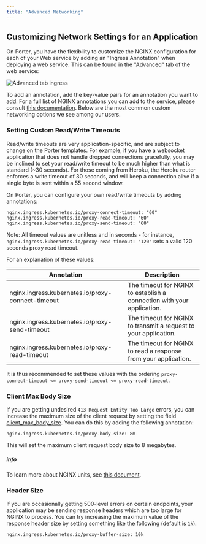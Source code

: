 ```yaml
---
title: "Advanced Networking"
---
```


## Customizing Network Settings for an Application[](#customizing-network-settings-for-an-application "Direct link to heading")

On Porter, you have the flexibility to customize the NGINX configuration for each of your Web service by adding an "Ingress Annotation" when deploying a web service. This can be found in the "Advanced" tab of the web service:

![Advanced tab ingress](/images/configure/ingress-custom-annotations.png)

To add an annotation, add the key-value pairs for an annotation you want to add. For a full list of NGINX annotations you can add to the service, please consult [this documentation](https://kubernetes.github.io/ingress-nginx/user-guide/nginx-configuration/annotations/).
Below are the most common custom networking options we see among our users. 

### Setting Custom Read/Write Timeouts[](#setting-custom-readwrite-timeouts "Direct link to heading")

Read/write timeouts are very application-specific, and are subject to change on the Porter templates. For example, if you have a websocket application that does not handle dropped connections gracefully, you may be inclined to set your read/write timeout to be much higher than what is standard (\~30 seconds). For those coming from Heroku, the Heroku router enforces a write timeout of 30 seconds, and will keep a connection alive if a single byte is sent within a 55 second window.

On Porter, you can configure your own read/write timeouts by adding annotations:

```
nginx.ingress.kubernetes.io/proxy-connect-timeout: "60"
nginx.ingress.kubernetes.io/proxy-read-timeout: "60"
nginx.ingress.kubernetes.io/proxy-send-timeout: "60"

```

Note: All timeout values are unitless and in seconds - for instance, `nginx.ingress.kubernetes.io/proxy-read-timeout: "120"` sets a valid 120 seconds proxy read timeout.

For an explanation of these values:

| Annotation                                        | Description                                                            |
| ------------------------------------------------- | ---------------------------------------------------------------------- |
| nginx.ingress.kubernetes.io/proxy-connect-timeout | The timeout for NGINX to establish a connection with your application. |
| nginx.ingress.kubernetes.io/proxy-send-timeout    | The timeout for NGINX to transmit a request to your application.       |
| nginx.ingress.kubernetes.io/proxy-read-timeout    | The timeout for NGINX to read a response from your application.        |

It is thus recommended to set these values with the ordering `proxy-connect-timeout <= proxy-send-timeout <= proxy-read-timeout`.

### Client Max Body Size[](#client-max-body-size "Direct link to heading")

If you are getting undesired `413 Request Entity Too Large` errors, you can increase the maximum size of the client request by setting the field [client\_max\_body\_size](http://nginx.org/en/docs/http/ngx%5Fhttp%5Fcore%5Fmodule.html#client%5Fmax%5Fbody%5Fsize). You can do this by adding the following annotation:

```
nginx.ingress.kubernetes.io/proxy-body-size: 8m

```

This will set the maximum client request body size to 8 megabytes.

##### info

To learn more about NGINX units, see [this document](http://nginx.org/en/docs/syntax.html).

### Header Size[](#header-size "Direct link to heading")

If you are occasionally getting 500-level errors on certain endpoints, your application may be sending response headers which are too large for NGINX to process. You can try increasing the maximum value of the response header size by setting something like the following (default is `1k`):

```
nginx.ingress.kubernetes.io/proxy-buffer-size: 10k
```